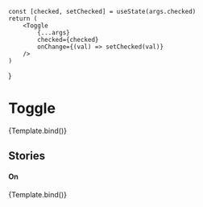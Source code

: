 
<Meta title="lib/components/Toggle" component={Toggle} />

	const [checked, setChecked] = useState(args.checked)
	return (
		<Toggle
			{...args}
			checked={checked}
			onChange={(val) => setChecked(val)}
		/>
	)
}

# Toggle

<Canvas>
	<Story name="default">{Template.bind()}</Story>
</Canvas>

<ArgsTable story="default" />

## Stories

#### On

<Canvas>
	<Story
		name="On"
		args={{
			checked: true,
		}}
	>
		{Template.bind()}
	</Story>
</Canvas>
